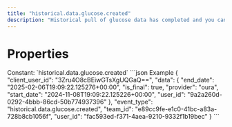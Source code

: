 ```yaml
---
title: "historical.data.glucose.created"
description: "Historical pull of glucose data has completed and you can now pull data for this resource."
---
```

# Properties
<ResponseField name="event_type" type="const string" required="true">
Constant: `historical.data.glucose.created`
</ResponseField>
<ResponseField name="team_id" type="string" required="true">
</ResponseField>
<ResponseField name="user_id" type="string" required="true">
</ResponseField>
<ResponseField name="client_user_id" type="string" required="true">
</ResponseField>
<ResponseField name="data" type="HistoricalDataCreated" required="true">
<Expandable title="HistoricalDataCreated" defaultOpen="true">
<ResponseField name="user_id" type="string" required="true">
</ResponseField>
<ResponseField name="start_date" type="string" required="true">
</ResponseField>
<ResponseField name="end_date" type="string" required="true">
</ResponseField>
<ResponseField name="is_final" type="boolean" required="true">
</ResponseField>
<ResponseField name="provider" type="string" required="true">
</ResponseField>
</Expandable>
</ResponseField>
<ResponseExample>
```json Example
{
  "client_user_id": "3Zru4O8cBEiwGTsXgUQGaQ==",
  "data": {
    "end_date": "2025-02-06T19:09:22.125276+00:00",
    "is_final": true,
    "provider": "oura",
    "start_date": "2024-11-08T19:09:22.125226+00:00",
    "user_id": "9a2a260d-0292-4bbb-86cd-50b774937396"
  },
  "event_type": "historical.data.glucose.created",
  "team_id": "e89cc9fe-e1c0-41bc-a83a-728b8cb1056f",
  "user_id": "fac593ed-f371-4aea-9210-9332f1b19bec"
}
```
</ResponseExample>

